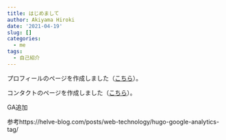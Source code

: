 ```yaml
---
title: はじめまして
author: Akiyama Hiroki
date: '2021-04-19'
slug: []
categories:
  - me
tags:
  - 自己紹介
---
```


プロフィールのページを作成しました（[こちら](../../profile/)）。

コンタクトのページを作成しました（[こちら](../../contact/)）。

GA追加 

参考https://helve-blog.com/posts/web-technology/hugo-google-analytics-tag/

